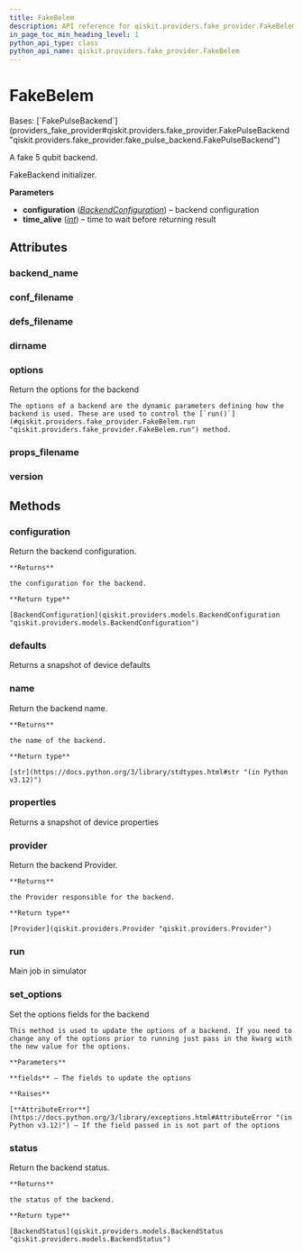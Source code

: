 ```yaml
---
title: FakeBelem
description: API reference for qiskit.providers.fake_provider.FakeBelem
in_page_toc_min_heading_level: 1
python_api_type: class
python_api_name: qiskit.providers.fake_provider.FakeBelem
---
```


# FakeBelem

<Class id="qiskit.providers.fake_provider.FakeBelem" isDedicatedPage={true} github="https://github.com/qiskit/qiskit/tree/stable/0.45/qiskit/providers/fake_provider/backends/belem/fake_belem.py" signature="qiskit.providers.fake_provider.FakeBelem">
  Bases: [`FakePulseBackend`](providers_fake_provider#qiskit.providers.fake_provider.FakePulseBackend "qiskit.providers.fake_provider.fake_pulse_backend.FakePulseBackend")

  A fake 5 qubit backend.

  FakeBackend initializer.

  **Parameters**

  *   **configuration** ([*BackendConfiguration*](qiskit.providers.models.BackendConfiguration "qiskit.providers.models.BackendConfiguration")) – backend configuration
  *   **time\_alive** ([*int*](https://docs.python.org/3/library/functions.html#int "(in Python v3.12)")) – time to wait before returning result

  ## Attributes

  ### backend\_name

  <Attribute id="qiskit.providers.fake_provider.FakeBelem.backend_name" name="backend_name" attributeValue="'fake_belem'" />

  ### conf\_filename

  <Attribute id="qiskit.providers.fake_provider.FakeBelem.conf_filename" name="conf_filename" attributeValue="'conf_belem.json'" />

  ### defs\_filename

  <Attribute id="qiskit.providers.fake_provider.FakeBelem.defs_filename" name="defs_filename" attributeValue="'defs_belem.json'" />

  ### dirname

  <Attribute id="qiskit.providers.fake_provider.FakeBelem.dirname" name="dirname" attributeValue="'/home/runner/work/qiskit/qiskit/qiskit/providers/fake_provider/backends/belem'" />

  ### options

  <Attribute id="qiskit.providers.fake_provider.FakeBelem.options" name="options">
    Return the options for the backend

    The options of a backend are the dynamic parameters defining how the backend is used. These are used to control the [`run()`](#qiskit.providers.fake_provider.FakeBelem.run "qiskit.providers.fake_provider.FakeBelem.run") method.
  </Attribute>

  ### props\_filename

  <Attribute id="qiskit.providers.fake_provider.FakeBelem.props_filename" name="props_filename" attributeValue="'props_belem.json'" />

  ### version

  <Attribute id="qiskit.providers.fake_provider.FakeBelem.version" name="version" attributeValue="1" />

  ## Methods

  ### configuration

  <Function id="qiskit.providers.fake_provider.FakeBelem.configuration" name="configuration" signature="configuration()">
    Return the backend configuration.

    **Returns**

    the configuration for the backend.

    **Return type**

    [BackendConfiguration](qiskit.providers.models.BackendConfiguration "qiskit.providers.models.BackendConfiguration")
  </Function>

  ### defaults

  <Function id="qiskit.providers.fake_provider.FakeBelem.defaults" name="defaults" signature="defaults()">
    Returns a snapshot of device defaults
  </Function>

  ### name

  <Function id="qiskit.providers.fake_provider.FakeBelem.name" name="name" signature="name()">
    Return the backend name.

    **Returns**

    the name of the backend.

    **Return type**

    [str](https://docs.python.org/3/library/stdtypes.html#str "(in Python v3.12)")
  </Function>

  ### properties

  <Function id="qiskit.providers.fake_provider.FakeBelem.properties" name="properties" signature="properties()">
    Returns a snapshot of device properties
  </Function>

  ### provider

  <Function id="qiskit.providers.fake_provider.FakeBelem.provider" name="provider" signature="provider()">
    Return the backend Provider.

    **Returns**

    the Provider responsible for the backend.

    **Return type**

    [Provider](qiskit.providers.Provider "qiskit.providers.Provider")
  </Function>

  ### run

  <Function id="qiskit.providers.fake_provider.FakeBelem.run" name="run" signature="run(run_input, **kwargs)">
    Main job in simulator
  </Function>

  ### set\_options

  <Function id="qiskit.providers.fake_provider.FakeBelem.set_options" name="set_options" signature="set_options(**fields)">
    Set the options fields for the backend

    This method is used to update the options of a backend. If you need to change any of the options prior to running just pass in the kwarg with the new value for the options.

    **Parameters**

    **fields** – The fields to update the options

    **Raises**

    [**AttributeError**](https://docs.python.org/3/library/exceptions.html#AttributeError "(in Python v3.12)") – If the field passed in is not part of the options
  </Function>

  ### status

  <Function id="qiskit.providers.fake_provider.FakeBelem.status" name="status" signature="status()">
    Return the backend status.

    **Returns**

    the status of the backend.

    **Return type**

    [BackendStatus](qiskit.providers.models.BackendStatus "qiskit.providers.models.BackendStatus")
  </Function>
</Class>

